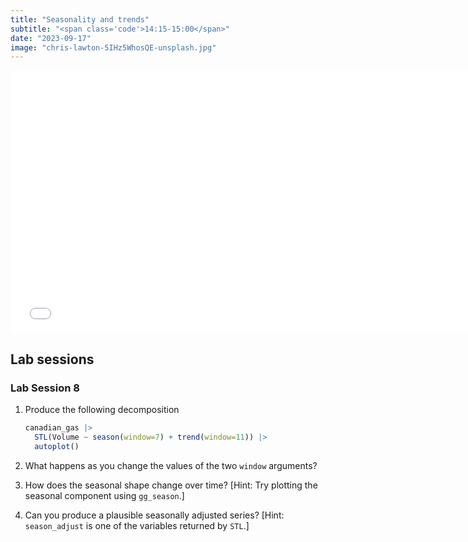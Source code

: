 ```yaml
---
title: "Seasonality and trends"
subtitle: "<span class='code'>14:15-15:00</span>"
date: "2023-09-17"
image: "chris-lawton-5IHz5WhosQE-unsplash.jpg"
---
```


<!-- Materials will be distributed sooner to the event. -->

```{=html}
<embed src="../../materials/4-decompositions.pdf" type="application/pdf" width="750px" height="420px">
```

## Lab sessions

### Lab Session 8

1. Produce the following decomposition

    ```r
    canadian_gas |>
      STL(Volume ~ season(window=7) + trend(window=11)) |>
      autoplot()
    ```

2. What happens as you change the values of the two `window` arguments?

3. How does the seasonal shape change over time? [Hint: Try plotting the seasonal component using `gg_season`.]

4. Can you produce a plausible seasonally adjusted series? [Hint: `season_adjust` is one of the variables returned by `STL`.]
